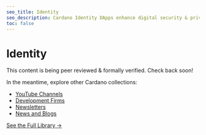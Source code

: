 ```yaml
---
seo_title: Identity
seo_description: Cardano Identity DApps enhance digital security & privacy. Explore top solutions for ID, credentials, KYC, and more. Enjoy decentralized ID benefits.
toc: false
---
```


# Identity

This content is being peer reviewed & formally verified. Check back soon!

In the meantime, explore other Cardano collections:

- [YouTube Channels](/community/youtube)
- [Development Firms](/development/dev_teams)
- [Newsletters](/community/newsletters)
- [News and Blogs](/community/news_and_blogs)

[See the Full Library →](/all_pages)
